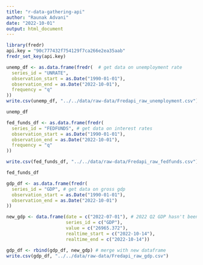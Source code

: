 ```yaml
---
title: "r-data-gathering-api"
author: "Raunak Advani"
date: "2022-10-01"
output: html_document
---
```


```r
library(fredr)
api.key = "90c777432f754129f7ca266e2ea35aab"
fredr_set_key(api.key)

```


```r

unemp_df <- as.data.frame(fredr(  # get data on unemployment rate
  series_id = "UNRATE",
  observation_start = as.Date("1990-01-01"),
  observation_end = as.Date("2022-10-01"),
  frequency = "q"
))
write.csv(unemp_df, "../../data/raw-data/Fredapi_raw_unemployment.csv")

```
```r
unemp_df
```


```r
fed_funds_df <- as.data.frame(fredr(
  series_id = "FEDFUNDS", # get data on interest rates
  observation_start = as.Date("1990-01-01"),
  observation_end = as.Date("2022-10-01"),
  frequency = "q"
))

write.csv(fed_funds_df, "../../data/raw-data/Fredapi_raw_fedfunds.csv")
```
```r
fed_funds_df
```

```r
gdp_df <- as.data.frame(fredr(
  series_id = "GDP", # get data on gross gdp
  observation_start = as.Date("1990-01-01"),
  observation_end = as.Date("2022-10-01")
))

new_gdp <- data.frame(date = c("2022-07-01"), # 2022 Q2 GDP hasn't been announced, so predict using expected growth rate
                      series_id = c("GDP"),
                      value = c("26965.372"),
                      realtime_start = c("2022-10-14"),
                      realtime_end = c("2022-10-14"))

gdp_df <- rbind(gdp_df, new_gdp) # merge with new dataframe
write.csv(gdp_df, "../../data/raw-data/Fredapi_raw_gdp.csv")
```



